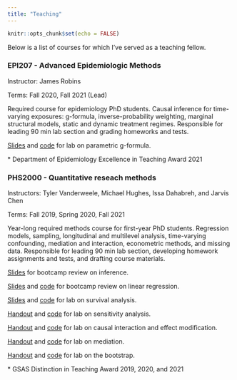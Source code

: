 ```yaml
---
title: "Teaching"
---
```


```r
knitr::opts_chunk$set(echo = FALSE)
```

Below is a list of courses for which I've served as a teaching fellow. 

### EPI207 - Advanced Epidemiologic Methods 

Instructor: James Robins

Terms: Fall 2020, Fall 2021 (Lead)

Required course for epidemiology PhD students. Causal inference for time-varying exposures: g-formula, inverse-probability weighting, marginal structural models, static and dynamic treatment regimes. Responsible for leading 90 min lab section and grading homeworks and tests.

[Slides](files/teaching/lab3_parametric_g_formula.pdf) and [code](files/teaching/lab3_parametric_g_formula_solutions.R) for lab on parametric g-formula.

\* Department of Epidemiology Excellence in Teaching Award 2021

### PHS2000 - Quantitative reseach methods 

Instructors: Tyler Vanderweele, Michael Hughes, Issa Dahabreh, and Jarvis Chen

Terms: Fall 2019, Spring 2020, Fall 2021

Year-long required methods course for first-year PhD students. Regression models, sampling, longitudinal and multilevel analysis, time-varying confounding, mediation and interaction, econometric methods, and missing data. Responsible for leading 90 min lab section, developing homework assignments and tests, and drafting course materials.

[Slides](files/teaching/inference-slides.html) for bootcamp review on inference.

[Slides](files/teaching/phs_2019_bootcamp_regression.pdf) and [code](files/teaching/regression-summer-camp-2019.zip) for bootcamp review on linear regression.

[Slides](files/teaching/Lab10_survival.html) and [code](files/teaching/Lab10_survival.R) for lab on survival analysis.

[Handout](files/teaching/lab2_sensitivity_analysis_solutions.pdf) and [code](files/teaching/lab2_sensitivity_analysis_code.R) for lab on sensitivity analysis.

[Handout](files/teaching/lab3_interaction_solutions.pdf) and [code](files/teaching/lab3_interaction_code.zip) for lab on causal interaction and effect modification.

[Handout](files/teaching/lab4_mediation_solutions.pdf) and [code](files/teaching/lab4_mediation_code.zip) for lab on mediation.

[Handout](files/teaching/lab6_bootstrap.pdf) and [code](files/teaching/lab6_bootstrap_code.zip) for lab on the bootstrap.

\* GSAS Distinction in Teaching Award 2019, 2020, and 2021

